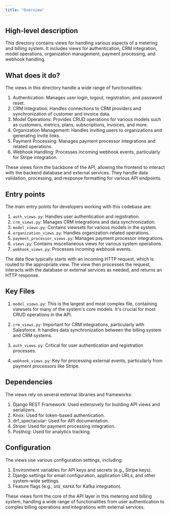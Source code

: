 ```yaml
---
title: "Overview"
---
```


## High-level description
This directory contains views for handling various aspects of a metering and billing system. It includes views for authentication, CRM integration, model operations, organization management, payment processing, and webhook handling.

## What does it do?
The views in this directory handle a wide range of functionalities:

1. Authentication: Manages user login, logout, registration, and password reset.
2. CRM Integration: Handles connections to CRM providers and synchronization of customer and invoice data.
3. Model Operations: Provides CRUD operations for various models such as customers, metrics, plans, subscriptions, invoices, and more.
4. Organization Management: Handles inviting users to organizations and generating invite links.
5. Payment Processing: Manages payment processor integrations and related operations.
6. Webhook Handling: Processes incoming webhook events, particularly for Stripe integration.

These views form the backbone of the API, allowing the frontend to interact with the backend database and external services. They handle data validation, processing, and response formatting for various API endpoints.

## Entry points
The main entry points for developers working with this codebase are:

1. `auth_views.py`: Handles user authentication and registration.
2. `crm_views.py`: Manages CRM integrations and data synchronization.
3. `model_views.py`: Contains viewsets for various models in the system.
4. `organization_views.py`: Handles organization-related operations.
5. `payment_processor_views.py`: Manages payment processor integrations.
6. `views.py`: Contains miscellaneous views for various system operations.
7. `webhook_views.py`: Processes incoming webhook events.

The data flow typically starts with an incoming HTTP request, which is routed to the appropriate view. The view then processes the request, interacts with the database or external services as needed, and returns an HTTP response.

## Key Files
1. `model_views.py`: This is the largest and most complex file, containing viewsets for many of the system's core models. It's crucial for most CRUD operations in the API.

2. `crm_views.py`: Important for CRM integrations, particularly with Salesforce. It handles data synchronization between the billing system and CRM systems.

3. `auth_views.py`: Critical for user authentication and registration processes.

4. `webhook_views.py`: Key for processing external events, particularly from payment processors like Stripe.

## Dependencies
The views rely on several external libraries and frameworks:

1. Django REST Framework: Used extensively for building API views and serializers.
2. Knox: Used for token-based authentication.
3. drf_spectacular: Used for API documentation.
4. Stripe: Used for payment processing integration.
5. Posthog: Used for analytics tracking.

## Configuration
The views use various configuration settings, including:

1. Environment variables for API keys and secrets (e.g., Stripe keys).
2. Django settings for email configuration, application URLs, and other system-wide settings.
3. Feature flags (e.g., `USE_KAFKA` for Kafka integration).

These views form the core of the API layer in this metering and billing system, handling a wide range of functionalities from user authentication to complex billing operations and integrations with external services.